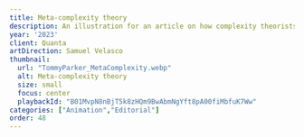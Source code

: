 ```yaml
---
title: Meta-complexity theory
description: An illustration for an article on how complexity theorists are confronting their most puzzling problem yet; complexity theory itself.
year: '2023'
client: Quanta
artDirection: Samuel Velasco
thumbnail:
  url: "TommyParker_MetaComplexity.webp"
  alt: Meta-complexity theory
  size: small
  focus: center
  playbackId: "B01MvpN8nBjT5k8zHQm9BwAbmNgYft8pA00fiMbfuK7Ww"
categories: ["Animation","Editorial"]
order: 48
---
```


<ProjectVideo
  playbackId="B01MvpN8nBjT5k8zHQm9BwAbmNgYft8pA00fiMbfuK7Ww"
  aspectRatio="16/9"
  className="video-container aspect-[16/9]"
/>